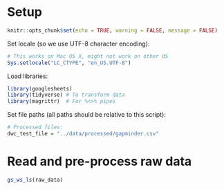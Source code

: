 
# Setup

```r
knitr::opts_chunk$set(echo = TRUE, warning = FALSE, message = FALSE)
```

Set locale (so we use UTF-8 character encoding):

```r
# This works on Mac OS X, might not work on other OS
Sys.setlocale("LC_CTYPE", "en_US.UTF-8")
```

Load libraries:

```r
library(googlesheets)
library(tidyverse) # To transform data
library(magrittr)  # For %<>% pipes
```

Set file paths (all paths should be relative to this script):

 
```r
# Processed files:
dwc_test_file = "../data/processed/gapminder.csv"
```

# Read and pre-process raw data

```r
gs_ws_ls(raw_data)
```
